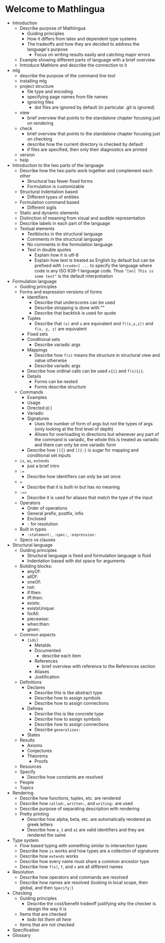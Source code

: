 # Welcome to Mathlingua

* Introduction
  * Describe purpose of Mathlingua
    * Guiding principles
    * How it differs from latex and dependent type systems
    * The tradeoffs and how they are decided to address the language's purpose
      * Focus on writing results easily and catching major errors
  * Example showing different parts of language with a brief overview
  * Introduce Mathlore and describe the connection to it
* mlg
  * describe the purpose of the command line tool
  * installing mlg
  * project structure
    * file type and encoding
    * specifying page names from file names
    * ignoring files
      * dot files are ignored by default (in particular .git is ignored)
  * view
    * brief overview that points to the standalone chapter focusing just on rendering
  * check
    * brief overview that points to the standalone chapter focusing just on checking
    * describe how the current directory is checked by default
    * if files are specified, then only their diagnostics are printed
  * version
  * help
* Introduction to the two parts of the language
  * Describe how the two parts work together and complement each other
    * Structural has fewer fixed forms
    * Formulation is customizable
  * Structural indentation based
    * Different types of entities
  * Formulation command based
    * Different sigils
  * Static and dynamic elements
  * Distinction of meaning from visual and audible representation
  * Describe labels in each part of the language
  * Textual elements
    * Textblocks in the structural language
    * Comments in the structural language
    * No comments in the formulation language 
    * Text in double quotes
      * Explain how it is utf-8
      * Explain how text is treated as English by default but can be prefixed
        with `[<code>] ...` to specify the language where code is any ISO 639-1
        language code.  Thus `"[en] This is some text"` is the default interpretation
* Formulation language
  * Guiding principles
  * Forms and expression versions of forms
    * Identifiers
      * Describe that underscores can be used
      * Describe stropping is done with ""
      * Describe that backtick is used for quote
    * Tuples
      * Describe that `(x)` and `x` are equivalent and `f((x,y,z))` and `f(x, y, z)` are equivalent
    * Fixed sets
    * Conditional sets
      * Describe variadic args
    * Mappings
      * Describe how `f(x)` means the structure in structural view and value otherwise
      * Describe variadic args
    * Describe how ordinal calls can be used `x{i}` and `f(x){i}`.
    * Details
      * Forms can be nested
      * Forms describe structure
  * Commands
    * Examples
    * Usage
    * Directed `@[]`
    * Variadic
    * Signatures
      * Uses the number of form of args but not the types of args (only looking at the first level of depth)
      * Allows for overloading in directions but whenever any part of the command is variadic, the whole this is treated as variadic and there can only be one variadic form
    * Describe how `[]{}` and `[]{:}` is sugar for mapping and conditional set inputs
  * `is`, `as`, `extends`
    * just a brief intro
  * `:=`
    * Describe how identifiers can only be set once
  * `=`
    * Describe that it is built-in but has no meaning
  * `:=>`
    * Describe it is used for aliases that match the type of the input
  * Operators
    * Order of operations
    * General prefix, postfix, infix
    * Enclosed
    * `:` for resolution
  * Built in types
    * `:statement:`, `:spec:`, `:expression:`
  * Specs vs clauses
* Structural language
  * Guiding principles
    * Structural language is fixed and formulation language is fluid
    * Indentation based with dot space for arguments
  * Building blocks:
    * anyOf:
    * allOf:
    * oneOf:
    * not:
    * if:then:
    * iff:then:
    * exists:
    * existsUnique:
    * forAll:
    * piecewise:
    * when:then:
    * given:
  * Common aspects
    * `[ids]`
      * MetaIds
      * Documented
        * describe each item
      * References
        * brief overview with reference to the References section
      * Aliases
      * Justification
  * Definitions
    * Declares
      * Describe this is like abstract type
      * Describe how to assign symbols
      * Describe how to assign connections
    * Defines
      * Describe this is like concrete type
      * Describe how to assign symbols
      * Describe how to assign connections
      * Describe `generalizes:`
    * States
  * Results
    * Axioms
    * Conjectures
    * Theorems
      * Proofs
  * Resources
  * Specify
    * Describe how constants are resolved
  * People
  * Topics
* Rendering
  * Describe how functions, tuples, etc. are rendered
  * Describe how `called:`, `written:`, and `writing:` are used
  * Describe purpose of separating description with rendering
  * Pretty printing
    * Describe how alpha, beta, etc. are automatically rendered as greek letters
    * Describe how `a_1` and `a1` are valid identifiers and they are rendered the same
* Type system
  * Flow based typing with something similar to intersection types
  * Describe how `is` works and how types are a collection of signatures
  * Describe how `extends` works
  * Describe how every name must share a common ancestor type
  * Describe how `f(x)`, `f`, and `x` are all different names
* Resolution
  * Describe how operators and commands are resolved
  * Describe how names are resolved (looking in local scope, then global, and then `Specify:`)
* Checking
  * Guiding principles
    * Describe the cost/benefit tradeoff justifying why the checker is design the way it is
  * Items that are checked
    * *todo list them all here*
  * Items that are not checked
* Specification
* Glossary
